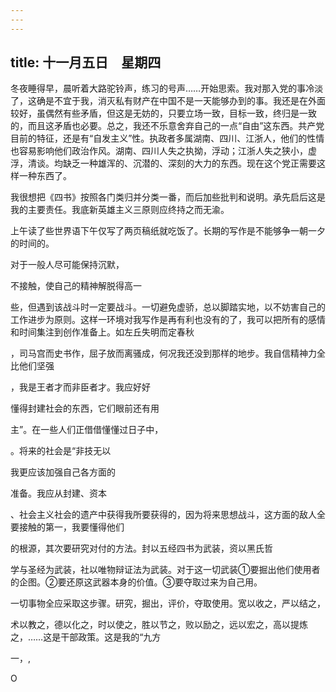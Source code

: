 ```yaml
---
---
---
```

title: 十一月五日　星期四
---




冬夜睡得早，晨听着大路驼铃声，练习的号声……开始思索。我对那入党的事冷淡了，这确是不宜于我，消灭私有财产在中国不是一天能够办到的事。我还是在外面较好，虽偶然有些矛盾，但这是无妨的，只要立场一致，目标一致，终归是一致的，而且这矛盾也必要。总之，我还不乐意舍弃自己的一点“自由”这东西。共产党目前的特征，还是有“自发主义”性。执政者多属湖南、四川、江浙人，他们的性情也容易影响他们政治作风。湖南、四川人失之执拗，浮动；江浙人失之狭小，虚浮，清谈。均缺乏一种雄浑的、沉潜的、深刻的大力的东西。现在这个党正需要这样一种东西了。

我很想把《四书》按照各门类归并分类一番，而后加些批判和说明。承先启后这是我的主要责任。我底新英雄主义三原则应终持之而无渝。

上午读了些世界语下午仅写了两页稿纸就吃饭了。长期的写作是不能够争一朝一夕的时间的。

对于一般人尽可能保持沉默，

不接触，使自己的精神解脱得高一

些，但遇到该战斗时一定要战斗。一切避免虚骄，总以脚踏实地，以不妨害自己的工作进步为原则。这样一环境对我写作是再有利也没有的了，我可以把所有的感情和时间集注到创作准备上。如左丘失明而定春秋

，司马宫而史书作，屈子放而离骚成，何况我还没到那样的地步。我自信精神力全比他们坚强

，我是王者才而非臣者才。我应好好

懂得封建社会的东西，它们眼前还有用

主”。在一些人们正借借懂懂过日子中，

。将来的社会是“非技无以

我更应该加强自己各方面的

准备。我应从封建、资本

、社会主义社会的遗产中获得我所要获得的，因为将来思想战斗，这方面的敌人全要接触的第一，我要懂得他们

的根源，其次要研究对付的方法。封以五经四书为武装，资以黑氏哲

学与圣经为武装，社以唯物辩证法为武装。对于这一切武装①要掘出他们使用者的企图。②要还原这武器本身的价值。③要夺取过来为自己用。

一切事物全应采取这步骤。研究，掘出，评价，夺取使用。宽以收之，严以结之，

术以教之，德以化之，时以使之，胜以节之，败以励之，远以宏之，高以提炼之，……这是干部政策。这是我的“九方

一，,

O